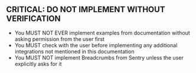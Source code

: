 <LLMSteering>

## CRITICAL: DO NOT IMPLEMENT WITHOUT VERIFICATION
- You MUST NOT EVER implement examples from documentation without asking permission from the user first
- You MUST check with the user before implementing any additional integrations not mentioned in this documentation
- You MUST NOT implement Breadcrumbs from Sentry unless the user explicitly asks for it

</LLMSteering>
